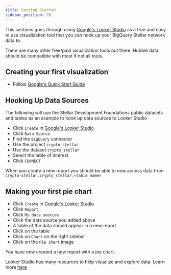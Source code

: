 ```yaml
---
title: Getting Started 
sidebar_position: 20
---
```


This sections goes through using [Google's Looker Studio](https://lookerstudio.google.com/u/0/navigation/reporting) as a free and easy to use visualization tool that you can hook up your BigQuery Stellar network data to. 

There are many other free/paid visualization tools out there. Hubble data should be compatible with most if not all tools.

## Creating your first visualization

* Follow [Google's Quick Start Guide](https://support.google.com/looker-studio/answer/9171315?hl=en)

## Hooking Up Data Sources

The following will use the Stellar Development Foundations public datasets and tables as an example to hook up data sources to Looker Studio

* Click `Create` in [Google's Looker Studio](https://lookerstudio.google.com/u/0/navigation/reporting)
* Click `Data Source`
* Find the `BigQuery` connector
* Use the project `crypto-stellar`
* Use the dataset `crypto_stellar`
* Select the table of interest
* Click `CONNECT`

When you create a new report you should be able to now access data from `crypto-stellar.crypto_stellar.<table name>`

## Making your first pie chart

* Click `Create` in [Google's Looker Studio](https://lookerstudio.google.com/u/0/navigation/reporting)
* Click `Report`
* Click `My data sources`
* Click the data source you added above
* A table of the data should appear in a new report
* Click on the table
* Click on `Chart` on the right sidebar
* Click on the `Pie chart` image

You have now created a new report with a pie chart.

Looker Studio has many resources to help visualize and explore data. Learn more [here](https://support.google.com/looker-studio?sjid=9035399711189270749-NA#topic=6267740)